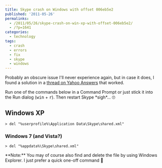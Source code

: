 ```yaml
---
title: Skype crash on Windows with offset 006eb5e2
published: '2011-05-26'
permalinks:
  - /2011/05/26/skype-crash-on-win-xp-with-offset-006eb5e2/
  - /?p=1641
categories:
  - technology
tags:
  - crash
  - errors
  - fix
  - skype
  - windows
---
```


Probably an obscure issue I'll never experience again, but in case it does, I found a solution in a [thread on Yahoo Answers](https://answers.yahoo.com/question/index?qid=20110526051510AAfMa9H) that worked.

Run one of the commands below in a Command Prompt or just stick it into the Run dialog (<kbd>win</kbd> + <kbd>r</kbd>). Then restart Skype \*sigh\*... 🙄

## Windows XP

```dos
> del "%userprofile%\Application Data\Skype\shared.xml"
```

### Windows 7 (and Vista?)

```dos
> del "%appdata%\Skype\shared.xml"
```

<div className="note">
  **Note:** You may of course also find and delete the file by using Windows
  Explorer. I just prefer a quick one-off command 🙂
</div>
